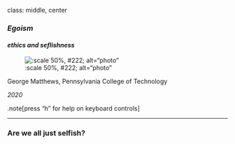 class:  middle, center

### *Egoism*

#### *ethics and seflishness*

![:scale 50%, #222;  alt="photo"](img/06/michaelgaida-grafitti-1.jpg)

George Matthews, Pennsylvania College of Technology

*2020*

.note[press "h" for help on keyboard controls]

---
### Are we all just selfish?
